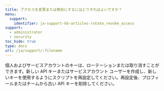 ---
title: アクセスを変更または無効にするにはどうすればよいですか？
menu:
  support:
    identifier: ja-support-kb-articles-rotate_revoke_access
support:
  - administrator
  - security
toc_hide: true
type: docs
url: /ja/support/:filename
---
個人およびサービスアカウントのキーは、ローテーションまたは取り消すことができます。新しい API キーまたはサービスアカウント ユーザーを作成し、新しいキーを使用するようにスクリプトを再設定してください。再設定後、プロフィールまたはチームから古い API キーを削除してください。